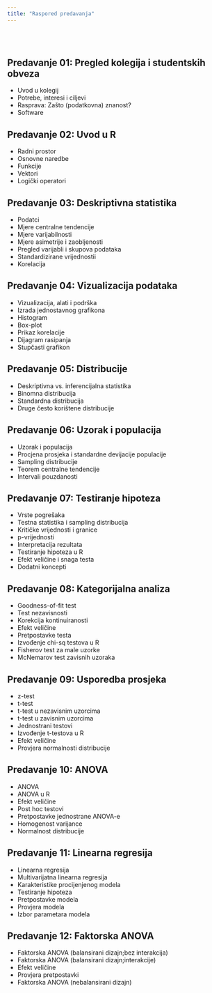 ```yaml
---
title: "Raspored predavanja"
---
```


<br>
<br>

## Predavanje 01: Pregled kolegija i studentskih obveza

- Uvod u kolegij
- Potrebe, interesi i ciljevi
- Rasprava: Zašto (podatkovna) znanost?
- Software 
    
    
## Predavanje 02: Uvod u R


- Radni prostor
- Osnovne naredbe
- Funkcije
- Vektori
- Logički operatori



## Predavanje 03: Deskriptivna statistika



- Podatci
- Mjere centralne tendencije
- Mjere varijabilnosti
- Mjere asimetrije i zaobljenosti
- Pregled varijabli i skupova podataka
- Standardizirane vrijednostii
- Korelacija

## Predavanje 04: Vizualizacija podataka


- Vizualizacija, alati i podrška 
- Izrada jednostavnog grafikona
- Histogram
- Box-plot
- Prikaz korelacije
- Dijagram rasipanja
- Stupčasti grafikon


## Predavanje 05: Distribucije


- Deskriptivna vs. inferencijalna statistika
- Binomna distribucija
- Standardna distribucija
- Druge često korištene distribucije

## Predavanje 06: Uzorak i populacija


- Uzorak i populacija
- Procjena prosjeka i standardne devijacije populacije
- Sampling distribucije
- Teorem centralne tendencije
- Intervali pouzdanosti


## Predavanje 07: Testiranje hipoteza


- Vrste pogrešaka
- Testna statistika i sampling distribucija
- Kritičke vrijednosti i granice
- p-vrijednosti
- Interpretacija rezultata
- Testiranje hipoteza u R
- Efekt veličine i snaga testa
- Dodatni koncepti


## Predavanje 08: Kategorijalna analiza


- Goodness-of-fit test
- Test nezavisnosti
- Korekcija kontinuiranosti
- Efekt veličine
- Pretpostavke testa
- Izvođenje chi-sq testova u R
- Fisherov test za male uzorke
- McNemarov test zavisnih uzoraka

## Predavanje 09: Usporedba prosjeka


- z-test
- t-test
- t-test u nezavisnim uzorcima
- t-test u zavisnim uzorcima
- Jednostrani testovi
- Izvođenje t-testova u R
- Efekt veličine
- Provjera normalnosti distribucije

## Predavanje 10: ANOVA


- ANOVA
- ANOVA u R
- Efekt veličine
- Post hoc testovi
- Pretpostavke jednostrane ANOVA-e
- Homogenost varijance
- Normalnost distribucije

## Predavanje 11: Linearna regresija


- Linearna regresija
- Multivarijatna linearna regresija
- Karakteristike procijenjenog modela
- Testiranje hipoteza
- Pretpostavke modela
- Provjera modela
- Izbor parametara modela

## Predavanje 12: Faktorska ANOVA


- Faktorska ANOVA (balansirani dizajn;bez interakcija)
- Faktorska ANOVA (balansirani dizajn;interakcije)
- Efekt veličine
- Provjera pretpostavki
- Faktorska ANOVA (nebalansirani dizajn)

<br>
<br>
<br>


